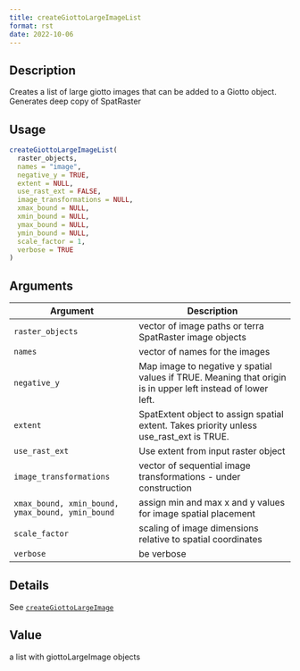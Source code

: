 ```yaml
--- 
title: createGiottoLargeImageList 
format: rst 
date: 2022-10-06 
--- 
```


## Description

Creates a list of large giotto images that can be added to a Giotto object. Generates deep copy of SpatRaster


## Usage

```r
createGiottoLargeImageList(
  raster_objects,
  names = "image",
  negative_y = TRUE,
  extent = NULL,
  use_rast_ext = FALSE,
  image_transformations = NULL,
  xmax_bound = NULL,
  xmin_bound = NULL,
  ymax_bound = NULL,
  ymin_bound = NULL,
  scale_factor = 1,
  verbose = TRUE
)
```


## Arguments

Argument      |Description
------------- |----------------
`raster_objects`     |     vector of image paths or terra SpatRaster image objects
`names`     |     vector of names for the images
`negative_y`     |     Map image to negative y spatial values if TRUE. Meaning that origin is in upper left instead of lower left.
`extent`     |     SpatExtent object to assign spatial extent. Takes priority unless use_rast_ext is TRUE.
`use_rast_ext`     |     Use extent from input raster object
`image_transformations`     |     vector of sequential image transformations - under construction
`xmax_bound, xmin_bound, ymax_bound, ymin_bound`     |     assign min and max x and y values for image spatial placement
`scale_factor`     |     scaling of image dimensions relative to spatial coordinates
`verbose`     |     be verbose


## Details

See [`createGiottoLargeImage`](#creategiottolargeimage)


## Value

a list with giottoLargeImage objects


